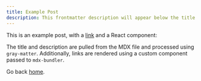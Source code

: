 ```yaml
---
title: Example Post
description: This frontmatter description will appear below the title
---
```


This is an example post, with a [link](https://nextjs.org) and a React component:

The title and description are pulled from the MDX file and processed using `gray-matter`. Additionally, links are rendered using a custom component passed to `mdx-bundler`.

Go back [home](/).
